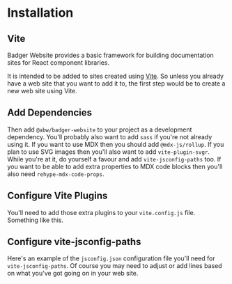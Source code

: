 
# Installation

## Vite

Badger Website provides a basic framework for building documentation sites for React component libraries.

It is intended to be added to sites created using
<a href="https://vitejs.dev/" target="_blank" rel="noreferrer">Vite</a>.
So unless you already have a web site that you want to add it to, the first
step would be to create a new web site using Vite.

<Snippet
  file="create.sh"
  expand
/>

## Add Dependencies

Then add `@abw/badger-website` to your project as a development dependency.
You'll probably also want to add `sass` if you're not already using it.  If
you want to use MDX then you should add `@mdx-js/rollup`.  If you plan to use
SVG images then you'll also want to add `vite-plugin-svgr`.
While you're at it, do yourself a favour and add `vite-jsconfig-paths` too.
If you want to be able to add extra properties to MDX code blocks then you'll
also need `rehype-mdx-code-props`.

<Snippet
  file="install.sh"
  expand
/>

## Configure Vite Plugins

You'll need to add those extra plugins to your `vite.config.js` file.
Something like this.

<Snippet
  file="vite.config.js"
  caption="vite.config.js"
  expand
/>

## Configure vite-jsconfig-paths

Here's an example of the `jsconfig.json` configuration file you'll need for
`vite-jsconfig-paths`.  Of course you may need to adjust or add lines based
on what you've got going on in your web site.

<Snippet
  file="jsconfig.json"
  caption="jsconfig.json"
  expand
/>


